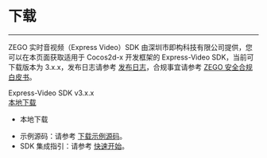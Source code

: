 # 下载

- - -

ZEGO 实时音视频（Express Video）SDK 由深圳市即构科技有限公司提供，您可以在本页面获取适用于 Cocos2d-x 开发框架的 Express-Video SDK，当前可下载版本为 3.x.x，发布日志请参考 [发布日志](!DownloadSDK/Release_Notes)，合规事宜请参考 [ZEGO 安全合规白皮书](#16142)。

<div class="sdk-download-wrapper download-area">
    <div class="sdk-download-item-wrapper">
      <div class="download-title">Express-Video SDK v3.x.x</div>
      <div class="download-selector">
        <div class="download-select-wrapper" style="padding-right: 0;">
          <a class="download-target-btn" href="javascript:void(0);">本地下载</a>
          <ul class="download-dropdown-list">
            <li data-href="https://storage.zego.im/express/video/cocos2dx/zh/zego-express-video-cocos2dx-zh.zip"
              class="dropdown-option">
              本地下载
            </li>
          </ul>
        </div>
      </div>
    </div>
  </div>

<div class="mk-hint">

- 示例源码：请参考 [下载示例源码](!DownloadDemo/DownloadDemo)。
- SDK 集成指引：请参考 [快速开始](!Integration/SDK_Integration)。
</div>

<!-- Zego-Split-Line Do Not Remove Me -->
